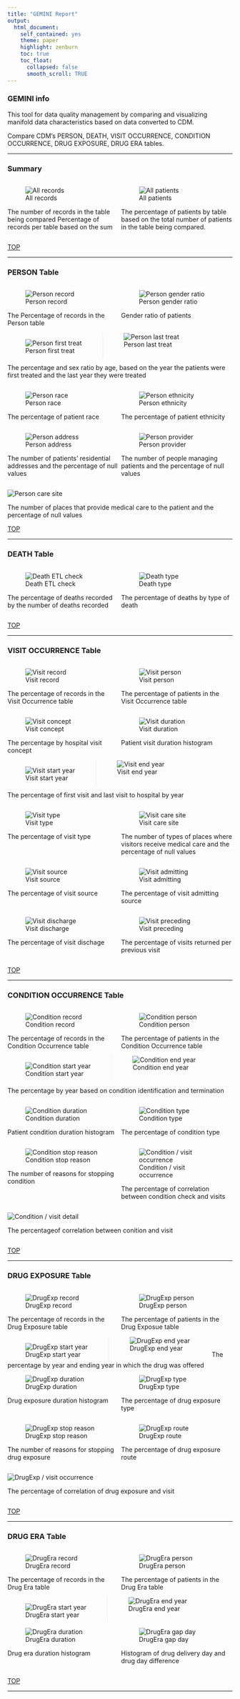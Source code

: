 ```yaml
---
title: "GEMINI Report"
output: 
  html_document:
    self_contained: yes
    theme: paper
    highlight: zenburn
    toc: true
    toc_float:
      collapsed: false
      smooth_scroll: TRUE
---
```

<a name="Top"></a>

### **GEMINI info** 
This tool for data quality management by comparing and visualizing manifold data characteristics based on data converted to CDM.

Compare CDM's PERSON, DEATH, VISIT OCCURRENCE, CONDITION OCCURRENCE, DRUG EXPOSURE, DRUG ERA tables.

<style>
  .col2{
    display: inline-block;
    -webkit-columns: 100px 2;
    -moz-columns: 100px 2;
    columns: 100px 2;
    -webkit-column-rule:
    1px dotted #e0e0e0;
    -moz-column-rule: 1px dotted #e0e0e0;
    column-rule: 1px dotted #e0e0e0;
    column-span:all;
  }
    .pull_left{
    float:left;
    width:49.5%;
    }
    .pull_right{
    float:right;
    width:49.5%;
    }
    .row:after{
    content: "";
    display:table;
    clear:both;
    }
</style>


***
<a name="Summary"></a>

### **Summary** {.flexbox .vcenter}
<div class="row">
<div class="pull_left">

![All records](images/Whole/00.Record.jpg)

The number of records in the table being compared Percentage of records per table based on the sum
<!--비교 대상이 되는 테이블의 레코드 수 총합을 기준으로 한 테이블 별 레코드 백분율. -->

</div>

<div class="pull_right">
![All patients](images/Whole/01.Person.jpg)

The percentage of patients by table based on the total number of patients in the table being compared.
<!--비교 대상이 되는 테이블의 전체 환자 수를 기준으로 한 테이블 별 환자 백분율.-->

</div>
</div>
<a href="#Top">TOP</a>

***
<a name="PERSON"></a>

### **PERSON Table** 

<div class="row">
<div class="pull_left">
![Person record](images/Person/00.Person_record.jpg)

The Percentage of records in the Person table
<!--Person 테이블의 레코드가 차지하는 백분율-->

</div>

<div class="pull_right">
![Person gender ratio](images/Person/01.Person_gender.jpg)

Gender ratio of patients
<!--환자들의 성비-->

</div>
</div>

<div class="col2">

![Person first treat](images/Person/02.Person_min_year.jpg)

![Person last treat](images/Person/03.Person_max_year.jpg)

</div>

The percentage and sex ratio by age, based on the year the patients were first treated and the last year they were treated
<!--환자들이 처음으로 진료받은 연도와 마지막으로 진료받은 연도를 기준으로 한 연령별 백분율 및 성비-->

<div class="row">
<div class="pull_left">

![Person race](images/Person/04.Person_race.jpg)

The percentage of patient race
<!-- 환자 인종별 백분율-->
</div>

<div class="pull_right">
![Person ethnicity](images/Person/05.Person_ethnicity.jpg)

The percentage of patient ethnicity
<!-- 환자 민족별 백분율 -->
</div>
</div>

<div class="row">
<div class="pull_left">

![Person address](images/Person/06.Person_location.jpg)

The number of patients' residential addresses and the percentage of null values

<!-- 환자의 거주 주소의 수 및 Null 값의 백분율.-->
</div>

<div class="pull_right">
![Person provider](images/Person/07.Person_provider.jpg)

The number of people managing patients and the percentage of null values
<!-- 환자를 관리하는 인원 수와 Null 값의 백분율.-->
</div>
</div>

<SPAN class="col2">
![Person care site](images/Person/08.Person_care_site.jpg)

The number of places that provide medical care to the patient and the percentage of null values
<!-- 환자에게 의료 서비스를 제공하는 장소의 수 및 Null 값의 백분율.-->
</SPAN>

<a href="#Top">TOP</a>

***
<a name="DEATH"></a>

### **DEATH Table**
<div class="row">
<div class="pull_left">
![Death ETL check](images/Death/00.Death_deathcheck.jpg)

The percentage of deaths recorded by the number of deaths recorded
<!-- 사망자의 사망 날짜가 기록된 개수에 따른 백분율.-->
</div>

<div class="pull_right">
![Death type](images/Death/01.Death_type.jpg)

The percentage of deaths by type of death
<!-- 사망자의 사망 유형 별 백분율-->

</div>

</div>
<a href="#Top">TOP</a>

***
<a name="VISIT OCCURRENCE"></a>

### **VISIT OCCURRENCE Table**
<div class="row">
<div class="pull_left">
![Visit record](images/Visit/00.Visit_record.jpg)

The percentage of records in the Visit Occurrence table
<!-- Visit Occurrence 테이블의 레코드가 차지하는 백분율.-->
</div>

<div class="pull_right">
![Visit person](images/Visit/01.Visit_person.jpg)

The percentage of patients in the Visit Occurrence table
<!-- Visit Occurrence 테이블의 환자가 차지하는 백분율.-->
</div>
</div>

<div class="row">
<div class="pull_left">
![Visit concept](images/Visit/02.Visit_concept.jpg)

The percentage by hospital visit concept
<!-- 병원 방문 유형별 백분율.-->
</div>

<div class="pull_right">
![Visit duration](images/Visit/03.Visit_duration.jpg)

Patient visit duration histogram
<!-- 환자의 방문 기간 히스토그램.-->
</div>
</div>

<div class="col2">
![Visit start year](images/Visit/04.Visit_start.jpg)

![Visit end year](images/Visit/05.Visit_end.jpg)
</div>

The percentage of first visit and last visit to hospital by year
<!-- 연도별 병원 최초 방문 및 마지막 방문 백분율.-->

<div class="row">
<div class="pull_left">
![Visit type](images/Visit/06.Visit_type.jpg)


The percentage of visit type
<!-- 방문 기록 유형 구분별 백분율.-->
</div>

<div class="pull_right">
![Visit care site](images/Visit/07.Visit_care_site.jpg)

The number of types of places where visitors receive medical care and the percentage of null values

<!-- 방문자가 의료 서비스를 받는 장소의 종류 수 및 Null 값의 백분율.-->
</div>
</div>

<div class="row">
<div class="pull_left">
![Visit source](images/Visit/08.Visit_source.jpg)

The percentage of visit source

<!-- 방문 구분 코드 별 백분율.-->
</div>

<div class="pull_right">
![Visit admitting](images/Visit/09.Visit_admitting.jpg)

The percentage of visit admitting source

<!-- 방문 허용 코드 별 백분율.-->
</div>
</div>

<div class="row">
<div class="pull_left">
![Visit discharge](images/Visit/10.Visit_discharge.jpg)

The percentage of visit dischage
<!-- 방문 종료 사유별 백분율.-->
</div>

<div class="pull_right">
![Visit preceding](images/Visit/11.Visit_preceding.jpg)

The percentage of visits returned per previous visit
<!-- 이전의 방문과 재방문 연관에 따른 비율.-->

</div>
</div>
<a href="#Top">TOP</a>

***
<a name="CONDITION OCCURRENCE"></a>

### **CONDITION OCCURRENCE Table**
<div class="row">
<div class="pull_left">
![Condition record](images/Condition/00.Condition_record.jpg)

The percentage of records in the Condition Occurrence table

<!-- Condition Occurrence 테이블의 레코드가 차지하는 백분율.-->
</div>

<div class="pull_right">
![Condition person](images/Condition/01.Condition_person.jpg)

The percentage of patients in the Condition Occurrence table

<!-- Condition Occurrence 테이블의 환자가 차지하는 백분율.-->
</div>
</div>

<div class="col2">
![Condition start year](images/Condition/02.Condition_start.jpg)

![Condition end year](images/Condition/03.Condition_end.jpg)
</div>

The percentage by year based on condition identification and termination
<!-- 질병 확인 및 종료에 따른 연도별 백분율.-->

<div class="row">
<div class="pull_left">
![Condition duration](images/Condition/04.Condition_duration.jpg)

Patient condition duration histogram
<!-- 질병 기간별 히스토그램.-->
</div>

<div class="pull_right">
![Condition type](images/Condition/05.Condition_type.jpg)

The percentage of condition type
<!-- 질병 발생 유형별 백분율.-->
</div>
</div>

<div class="row">
<div class="pull_left">
![Condition stop reason](images/Condition/06.Condition_stop.jpg)

The number of reasons for stopping condition
<!-- 증상이 나타나지 않게 된 이유의 종류 수. -->
</div>

<div class="pull_right">
![Condition / visit occurrence](images/Condition/07.Condition_visit_occurrence.jpg)

The percentage of correlation between condition check and visits
<!-- 증상 확인과 방문 간 상관 관계의 비율.-->
</div>
</div>

<div class="row">
<SPAN class="col2">
![Condition / visit detail](images/Condition/08.Condition_visit_detail.jpg)

The percentageof correlation between conition and visit
<!-- 증상과 방문 내용과의 상관 관계 비율.-->
</SPAN>
</div>

<a href="#Top">TOP</a>

***
<a name="DRUG EXPOSURE"></a>

### **DRUG EXPOSURE Table**
<div class="row">
<div class="pull_left">
![DrugExp record](images/Drug exposure/00.Drug_exp_record.jpg)

The percentage of records in the Drug Exposure table
</div>

<div class="pull_right">
<!-- Drug Exposue 테이블의 레코드가 차지하는 백분율.-->

![DrugExp person](images/Drug exposure/01.Drug_exp_person.jpg)


The percentage of patients in the Drug Exposue table
<!-- Drug Exposue 테이블의 환자가 차지하는 백분율.-->
</div>
</div>

<div class="col2">
![DrugExp start year](images/Drug exposure/02.Drug_exp_start.jpg)

![DrugExp end year](images/Drug exposure/03.Drug_exp_end.jpg)
</div>

<!-- 약물을 제공하기 시작한 연도 및 종료 연도별 백분율.-->
The percentage by year and ending year in which the drug was offered
<div class="row">
<div class="pull_left">
![DrugExp duration](images/Drug exposure/04.Drug_exp_duration.jpg)

Drug exposure duration histogram
<!-- 약물 제공 기간에 대한 히스토그램.-->
</div>

<div class="pull_right">
![DrugExp type](images/Drug exposure/05.Drug_exp_type.jpg)

The percentage of drug exposure type
<!-- 약물 제공 유형별 백분율.-->
</div>
</div>

<div class="row">
<div class="pull_left">
![DrugExp stop reason](images/Drug exposure/06.Drug_stop.jpg)

The number of reasons for stopping drug exposure
<!-- 약물 제공을 중지한 사유의 종류 수. -->
</div>

<div class="pull_right">
![DrugExp route](images/Drug exposure/07.Drug_exp_route.jpg)

The percentage of drug exposure route
<!-- 약물 제공을 한 경로별 백분율.-->
</div>
</div>

<div class="row">
<SPAN class="col2">
![DrugExp / visit occurrence](images/Drug exposure/08.Drug_exp_visit_occurrence.jpg)

The percentage of correlation of drug exposure and visit
<!-- 약물 제공과 방문 간 연관 관계의 비율.-->

</SPAN>
</div>

<a href="#Top">TOP</a>

***
<a name="DRUG ERA"></a>

### **DRUG ERA Table**
<div class="row">
<div class="pull_left">
![DrugEra record](images/Drug era/00.Drug_era_record.jpg)

The percentage of records in the Drug Era table
<!-- Drug Era 테이블의 레코드가 차지하는 백분율.-->
</div>

<div class="pull_right">
![DrugEra person](images/Drug era/01.Drug_era_person.jpg)

The percentage of patients in the Drug Era table
<!-- Drug Era 테이블의 환자가 차지하는 백분율.-->
</div>
</div>

<div class="col2">
![DrugEra start year](images/Drug era/02.Drug_era_start.jpg)

![DrugEra end year](images/Drug era/03.Drug_era_end.jpg)
</div>

<!-- This figure shows that the Drug Era start and end.-->

<div class="row">
<div class="pull_left">
![DrugEra duration](images/Drug era/04.Drug_era_duration.jpg)

Drug era duration histogram
<!--Drug - 약물 복용 기간에 대한 히스토그램-->
</div>

<div class="pull_right">
![DrugEra gap day](images/Drug era/05.Drug_era_gap.jpg)

Histogram of drug delivery day and drug day difference
<!-- 약물 제공일과 약물 복용일 차이에 대한 히스토그램. -->
</div>
</div>

<a href="#Top">TOP</a>

***
